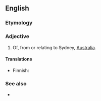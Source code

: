 ==English==

===Etymology===
{{suffix|en|Sydney|an}}

===Adjective===
{{en-adj|-}}

# Of, from or relating to Sydney, [[Australia]].

====Translations====
{{trans-top|of Sydney}}
* Finnish: {{t|fi|[Sydney|sydney]][[-lainen|läinen]]}}
{{trans-mid}}
{{trans-bottom}}

===See also===
* {{l|en|Sydney-sider}}